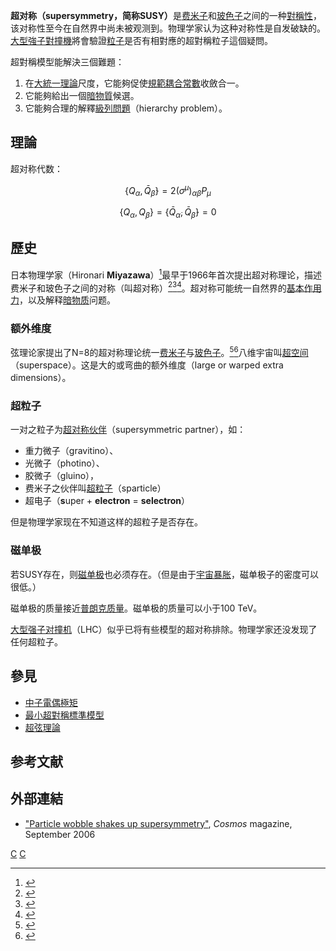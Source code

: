 {{expand|time=2012-01-29T08:05:53+00:00}}
{{NoteTA|G1=物理學}}
{{Unsolved|物理學|時空超對稱是否實現於大自然？假若是，[[超對稱破壞|超對稱破壞]]的機制為何？超對稱是否能夠穩定電弱尺度，避免大幅度量子修正？最輕的超對稱粒子是否為暗物質的組成成分之一？}}
'''超对称（supersymmetry，简称SUSY）'''是[[费米子|费米子]]和[[玻色子|玻色子]]之间的一种[[对称性_(物理学)|對稱性]]，该对称性至今在自然界中尚未被观测到。物理学家认为这种对称性是自发破缺的。[[大型強子對撞機|大型強子對撞機]]將會驗證[[粒子|粒子]]是否有相對應的超對稱粒子這個疑問。

超對稱模型能解決三個難題：
#在[[大統一理論|大統一理論]]尺度，它能夠促使[[規範場論|規範耦合常數]]收斂合一。
#它能夠給出一個[[暗物質|暗物質]]候選。
#它能夠合理的解釋[[級列問題|級列問題]]（hierarchy problem）。

== 理論 ==
超对称代数：
:<math>\{Q_\alpha,\bar{Q}_{\dot{\beta}}\}=2(\sigma^\mu)_{\alpha\dot{\beta}}P_\mu</math>
:<math>\{Q_\alpha,Q_\beta\}=\{\bar{Q}_{\dot{\alpha}},\bar{Q}_{\dot{\beta}}\}=0</math>

== 歷史 ==
日本物理学家{{tsl|en|Hironari Miyazawa|宫沢弘成}}（Hironari '''Miyazawa'''）<ref>{{Cite journal|title=Baryon Number Changing Currents|url=https://academic.oup.com/ptp/article-lookup/doi/10.1143/PTP.36.1266|last=Miyazawa|first=Hironari|date=1966-12|journal=Progress of Theoretical Physics|issue=6|doi=10.1143/PTP.36.1266|volume=36|pages=1266–1276|language=en|issn=0033-068X}}</ref>最早于1966年首次提出超对称理论，描述费米子和玻色子之间的对称（叫超对称）<ref>{{Cite journal |title=Spinor Currents and Symmetries of Baryons and Mesons|url=https://link.aps.org/doi/10.1103/PhysRev.170.1586|last=Miyazawa|first=Hironari|date=1968-06-25|journal=Physical Review|issue=5|doi=10.1103/PhysRev.170.1586|volume=170|pages=1586–1590|language=en|issn=0031-899X}}</ref><ref>{{Cite book|chapter=Quantum field theory : a modern introduction|url=https://www.worldcat.org/oclc/26307969|publisher=Oxford University Press|date=1993|location=New York|isbn=0-19-507652-4|oclc=26307969|last=Kaku, Michio.}}</ref><ref>{{Cite book|chapter=Introduction to supersymmetry|url=https://www.worldcat.org/oclc/12662461|publisher=Cambridge University Press|date=1986|location=Cambridge [Cambridgeshire]|isbn=0-521-26880-X|oclc=12662461|last=Freund, Peter G. O. (Peter George Oliver), 1936-}}</ref>。超对称可能统一自然界的[[基本作用力|基本作用力]]，以及解释[[暗物质|暗物质]]问题。

=== 额外维度 ===
弦理论家提出了N=8的超对称理论统一[[费米子|费米子]]与[[玻色子|玻色子]]。<ref>{{Cite web|title=弦论简介|url=http://web.mit.edu/yenjie/www/lm-gb/physics/phys-field-string-2.htm|accessdate=2020-03-08|work=web.mit.edu}}</ref><ref>{{Cite web|title=弦论简评|url=https://www.changhai.org/articles/translation/physics/comment_on_ST.php|accessdate=2020-03-08|work=www.changhai.org}}</ref>八维宇宙叫[[超空间|超空间]]（superspace）。这是大的或弯曲的额外维度（large or warped extra dimensions）。

=== 超粒子 ===
一对之粒子为[[超对称伙伴|超对称伙伴]]（supersymmetric partner），如：

* 重力微子（gravitino）、
* 光微子（photino）、
* 胶微子（gluino），
* 费米子之伙伴叫[[超粒子|超粒子]]（sparticle）
* 超电子（'''s'''uper + '''electron''' = '''selectron'''）

但是物理学家现在不知道这样的超粒子是否存在。

=== 磁单极 ===
若SUSY存在，则[[磁单极子|磁单极]]也必须存在。（但是由于[[宇宙暴脹|宇宙暴胀]]，磁单极子的密度可以很低。）

磁单极的质量接近[[普朗克質量|普朗克质量]]。磁单极的质量可以小于100 TeV。

[[大型強子對撞機|大型强子对撞机]]（LHC）似乎已将有些模型的超对称排除。物理学家还没发现了任何超粒子。

== 參見 ==
*[[中子電偶極矩|中子電偶極矩]]
*[[最小超對稱標準模型|最小超對稱標準模型]]
*[[超弦理論|超弦理論]]

== 参考文献 ==
{{Reflist}}

== 外部連結 ==
* [https://web.archive.org/web/20061102131608/http://www.cosmosmagazine.com/node/714 "Particle wobble shakes up supersymmetry"], ''Cosmos'' magazine, September 2006

{{弦理论}}
[[Category:量子场论|C]]
[[Category:对称|C]]